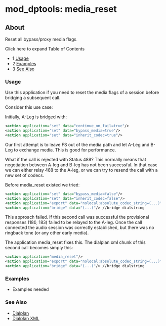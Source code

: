 
# mod_dptools: media_reset 

 

## About

Reset all bypass/proxy media flags.

Click here to expand Table of Contents

* 1 [Usage](#-freeswitch--mod_dptools-media_reset-)
* 2 [Examples](#examples)
* 3 [See Also](#see-also)

### Usage

Use this application if you need to reset the media flags of a session before bridging a subsequent call.

Consider this use case:

Initially, A-Leg is bridged with:

```xml
<action application="set" data="continue_on_fail=true"/>
<action application="set" data="bypass_media=true"/>
<action application="set" data="inherit_codec=true"/>
```

Our first attempt is to leave FS out of the media path and let A-Leg and B-Leg to exchange media. This is good for performance.

What if the call is rejected with Status 488? This normally means that negotiation between A-leg and B-leg has not been successful. In that case we can either relay 488 to the A-leg, or we can try to resend the call with a new set of codecs.

Before media\_reset existed we tried:

```xml
<action application="set" data="bypass_media=false"/>
<action application="set" data="inherit_codec=false"/>
<action application="export" data="nolocal:absolute_codec_string=(...)"/> //the new set of codecs
<action application="bridge" data="(...)"/> //bridge dialstring
```

This approach failed. If this second call was successful the provisional responses (180, 183) failed to be relayed to the A-leg. Once the call connected the audio session was correctly established, but there was no ringback tone (or any other early media).

The application media\_reset fixes this. The dialplan xml chunk of this second call becomes simply this:

```xml
<action application="media_reset"/>
<action application="export" data="nolocal:absolute_codec_string=(...)"/> //the new set of codecs
<action application="bridge" data="(...)"/> //bridge dialstring
```

### Examples

* Examples needed

### See Also

* [Dialplan](../../Dialplan/index.mdx#0-about)
* [Dialplan XML](../../Dialplan/XML-Dialplan/index.mdx#about)


